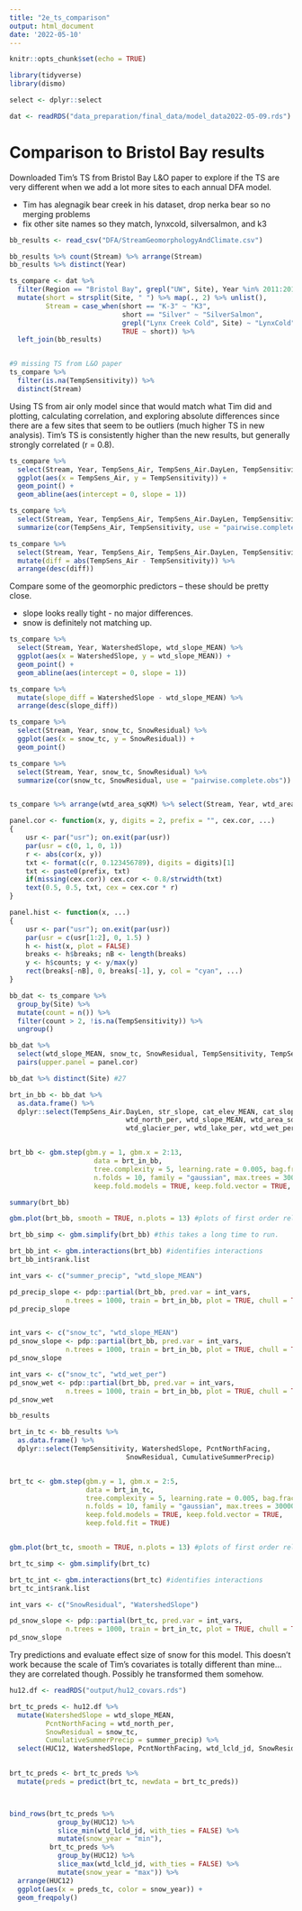 ```yaml
---
title: "2e_ts_comparison"
output: html_document
date: '2022-05-10'
---
```


```r
knitr::opts_chunk$set(echo = TRUE)

library(tidyverse)
library(dismo)

select <- dplyr::select
```


```r
dat <- readRDS("data_preparation/final_data/model_data2022-05-09.rds")

```


# Comparison to Bristol Bay results   

Downloaded Tim's TS from Bristol Bay L&O paper to explore if the TS are very different when we add a lot more sites to each annual DFA model.

* Tim has alegnagik bear creek in his dataset, drop nerka bear so no merging problems
* fix other site names so they match, lynxcold, silversalmon, and k3

```r
bb_results <- read_csv("DFA/StreamGeomorphologyAndClimate.csv")

bb_results %>% count(Stream) %>% arrange(Stream)
bb_results %>% distinct(Year)

ts_compare <- dat %>% 
  filter(Region == "Bristol Bay", grepl("UW", Site), Year %in% 2011:2016, !(Site %in% "UW_Nerka Bear Creek")) %>%
  mutate(short = strsplit(Site, " ") %>% map(., 2) %>% unlist(),
         Stream = case_when(short == "K-3" ~ "K3",
                            short == "Silver" ~ "SilverSalmon",
                            grepl("Lynx Creek Cold", Site) ~ "LynxCold",
                            TRUE ~ short)) %>% 
  left_join(bb_results)


#9 missing TS from L&O paper
ts_compare %>% 
  filter(is.na(TempSensitivity)) %>% 
  distinct(Stream)
```

Using TS from air only model since that would match what Tim did and plotting, calculating correlation, and exploring absolute differences since there are a few sites that seem to be outliers (much higher TS in new analysis). Tim's TS is consistently higher than the new results, but generally strongly correlated (r = 0.8).

```r
ts_compare %>% 
  select(Stream, Year, TempSens_Air, TempSens_Air.DayLen, TempSensitivity) %>% 
  ggplot(aes(x = TempSens_Air, y = TempSensitivity)) +
  geom_point() +
  geom_abline(aes(intercept = 0, slope = 1))

ts_compare %>% 
  select(Stream, Year, TempSens_Air, TempSens_Air.DayLen, TempSensitivity) %>% 
  summarize(cor(TempSens_Air, TempSensitivity, use = "pairwise.complete.obs"))

ts_compare %>% 
  select(Stream, Year, TempSens_Air, TempSens_Air.DayLen, TempSensitivity) %>% 
  mutate(diff = abs(TempSens_Air - TempSensitivity)) %>% 
  arrange(desc(diff))
```

Compare some of the geomorphic predictors -- these should be pretty close.

* slope looks really tight - no major differences.
* snow is definitely not matching up.

```r
ts_compare %>% 
  select(Stream, Year, WatershedSlope, wtd_slope_MEAN) %>% 
  ggplot(aes(x = WatershedSlope, y = wtd_slope_MEAN)) +
  geom_point() +
  geom_abline(aes(intercept = 0, slope = 1))

ts_compare %>% 
  mutate(slope_diff = WatershedSlope - wtd_slope_MEAN) %>% 
  arrange(desc(slope_diff))
```



```r
ts_compare %>% 
  select(Stream, Year, snow_tc, SnowResidual) %>% 
  ggplot(aes(x = snow_tc, y = SnowResidual)) +
  geom_point()

ts_compare %>% 
  select(Stream, Year, snow_tc, SnowResidual) %>% 
  summarize(cor(snow_tc, SnowResidual, use = "pairwise.complete.obs"))


ts_compare %>% arrange(wtd_area_sqKM) %>% select(Stream, Year, wtd_area_sqKM, SnowResidual, snow_ind, wtd_lcld_jd) 
```


```r
panel.cor <- function(x, y, digits = 2, prefix = "", cex.cor, ...)
{
    usr <- par("usr"); on.exit(par(usr))
    par(usr = c(0, 1, 0, 1))
    r <- abs(cor(x, y))
    txt <- format(c(r, 0.123456789), digits = digits)[1]
    txt <- paste0(prefix, txt)
    if(missing(cex.cor)) cex.cor <- 0.8/strwidth(txt)
    text(0.5, 0.5, txt, cex = cex.cor * r)
}

panel.hist <- function(x, ...)
{
    usr <- par("usr"); on.exit(par(usr))
    par(usr = c(usr[1:2], 0, 1.5) )
    h <- hist(x, plot = FALSE)
    breaks <- h$breaks; nB <- length(breaks)
    y <- h$counts; y <- y/max(y)
    rect(breaks[-nB], 0, breaks[-1], y, col = "cyan", ...)
}

bb_dat <- ts_compare %>%
  group_by(Site) %>% 
  mutate(count = n()) %>% 
  filter(count > 2, !is.na(TempSensitivity)) %>% 
  ungroup()

bb_dat %>% 
  select(wtd_slope_MEAN, snow_tc, SnowResidual, TempSensitivity, TempSens_Air.DayLen) %>% 
  pairs(upper.panel = panel.cor)

```



```r

bb_dat %>% distinct(Site) #27

brt_in_bb <- bb_dat %>% 
  as.data.frame() %>% 
  dplyr::select(TempSens_Air.DayLen, str_slope, cat_elev_MEAN, cat_slope_MEAN, 
                             wtd_north_per, wtd_slope_MEAN, wtd_area_sqKM, dist_coast_km,
                             wtd_glacier_per, wtd_lake_per, wtd_wet_per, snow_tc, summer_precip)


brt_bb <- gbm.step(gbm.y = 1, gbm.x = 2:13, 
                     data = brt_in_bb,
                     tree.complexity = 5, learning.rate = 0.005, bag.fraction = 0.5,
                     n.folds = 10, family = "gaussian", max.trees = 30000,
                     keep.fold.models = TRUE, keep.fold.vector = TRUE, keep.fold.fit = TRUE)
```

```r
summary(brt_bb)

gbm.plot(brt_bb, smooth = TRUE, n.plots = 13) #plots of first order relationships

brt_bb_simp <- gbm.simplify(brt_bb) #this takes a long time to run.

brt_bb_int <- gbm.interactions(brt_bb) #identifies interactions
brt_bb_int$rank.list

int_vars <- c("summer_precip", "wtd_slope_MEAN")

pd_precip_slope <- pdp::partial(brt_bb, pred.var = int_vars, 
              n.trees = 1000, train = brt_in_bb, plot = TRUE, chull = TRUE, rug = TRUE)
pd_precip_slope


int_vars <- c("snow_tc", "wtd_slope_MEAN")
pd_snow_slope <- pdp::partial(brt_bb, pred.var = int_vars, 
              n.trees = 1000, train = brt_in_bb, plot = TRUE, chull = TRUE, rug = TRUE)
pd_snow_slope

int_vars <- c("snow_tc", "wtd_wet_per")
pd_snow_wet <- pdp::partial(brt_bb, pred.var = int_vars, 
              n.trees = 1000, train = brt_in_bb, plot = TRUE, chull = TRUE, rug = TRUE)
pd_snow_wet


```

```r
bb_results

brt_in_tc <- bb_results %>% 
  as.data.frame() %>% 
  dplyr::select(TempSensitivity, WatershedSlope, PcntNorthFacing,
                             SnowResidual, CumulativeSummerPrecip)


brt_tc <- gbm.step(gbm.y = 1, gbm.x = 2:5, 
                   data = brt_in_tc,
                   tree.complexity = 5, learning.rate = 0.005, bag.fraction = 0.5,
                   n.folds = 10, family = "gaussian", max.trees = 30000,
                   keep.fold.models = TRUE, keep.fold.vector = TRUE, 
                   keep.fold.fit = TRUE)


gbm.plot(brt_tc, smooth = TRUE, n.plots = 13) #plots of first order relationships

brt_tc_simp <- gbm.simplify(brt_tc) 

brt_tc_int <- gbm.interactions(brt_tc) #identifies interactions
brt_tc_int$rank.list

int_vars <- c("SnowResidual", "WatershedSlope")

pd_snow_slope <- pdp::partial(brt_tc, pred.var = int_vars, 
              n.trees = 1000, train = brt_in_tc, plot = TRUE, chull = TRUE, rug = TRUE)
pd_snow_slope

```

Try predictions and evaluate effect size of snow for this model. This doesn't work because the scale of Tim's covariates is totally different than mine...they are correlated though. Possibly he transformed them somehow.

```r
hu12.df <- readRDS("output/hu12_covars.rds")

brt_tc_preds <- hu12.df %>% 
  mutate(WatershedSlope = wtd_slope_MEAN, 
         PcntNorthFacing = wtd_north_per,
         SnowResidual = snow_tc, 
         CumulativeSummerPrecip = summer_precip) %>% 
  select(HUC12, WatershedSlope, PcntNorthFacing, wtd_lcld_jd, SnowResidual, CumulativeSummerPrecip)

         
brt_tc_preds <- brt_tc_preds %>% 
  mutate(preds = predict(brt_tc, newdata = brt_tc_preds))



bind_rows(brt_tc_preds %>% 
            group_by(HUC12) %>% 
            slice_min(wtd_lcld_jd, with_ties = FALSE) %>% 
            mutate(snow_year = "min"),
          brt_tc_preds %>% 
            group_by(HUC12) %>% 
            slice_max(wtd_lcld_jd, with_ties = FALSE) %>% 
            mutate(snow_year = "max")) %>%
  arrange(HUC12)
  ggplot(aes(x = preds_tc, color = snow_year)) +
  geom_freqpoly() 

```


